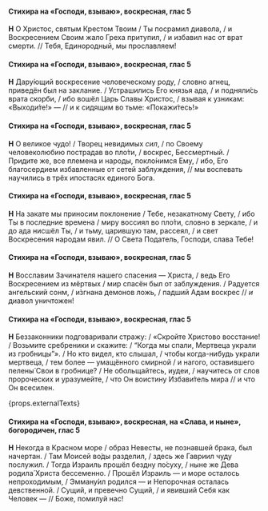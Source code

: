 #### Стихира на «Господи, взываю», воскресная, глас 5

**Н** О Христос, святым Крестом Твоим / Ты посрамил диавола, / и Воскресением Своим жало Греха притупил, / и избавил нас от врат смерти. // Тебя, Единородный, мы прославляем!

#### Стихира на «Господи, взываю», воскресная, глас 5

**Н** Дару́ющий воскресение человеческому роду, / словно агнец, приведён был на заклание. / Устрашились Его князья ада, / и подняли́сь врата скорби, / ибо вошёл Царь Славы Христос, / взывая к узникам: «Выходи́те!» — // и к сидящим во тьме: «Покажи́тесь!»

#### Стихира на «Господи, взываю», воскресная, глас 5

**Н** О великое чудо! / Творец невидимых *сил*, / по Своему человеколюбию пострадав во пло́ти, / воскрес, Бессмертный. / Придите же, все племена и народы, покло́нимся Ему, / ибо, Его благосердием избавленные от сетей заблуждения, // мы воспевать научились в трёх ипостасях единого Бога.

#### Стихира на «Господи, взываю», воскресная, глас 5

**Н** На закате мы приносим поклонение / Тебе, незакатному Свету, / ибо Ты в последние времена / миру воссиял во пло́ти, словно в зеркале, / и до ада нисшёл Ты, / и тьму, царившую там, рассеял, / и свет Воскресения народам явил. // О Света Податель, Господи, слава Тебе!

#### Стихира на «Господи, взываю», воскресная, глас 5

**Н** Восславим Зачинателя нашего спасения — Христа, / ведь Его Воскресением из мёртвых / мир спасён был от заблуждения. / Радуется ангельский сонм, / и́згнана демонов ложь, / падший Адам воскрес // *и* диавол уничтожен!

#### Стихира на «Господи, взываю», воскресная, глас 5

**Н** Беззаконники подговаривали стражу: / «Скройте Христово восстание! / Возьмите сребреники и скажите: / “Когда мы спали, Мертвеца украли из гробницы”». / Но кто видел, кто слышал, / чтобы когда-нибудь украли мертвеца, / тем более — умащённого смирной / и нагого, оставившего пелены́ Свои в гробнице? / Не обольщайтесь, иудеи, / научитесь от слов пророческих и уразумейте, / что Он воистину Избави́тель мира // и что Он всесилен.

{props.externalTexts}

#### Стихира на «Господи, взываю», воскресная, на «Слава, и ныне», богородичен, глас 5

**Н** Некогда в Красном море / образ Невесты, не познавшей брака, был начертан. / Там Моисей во́ды разделил, / здесь же Гавриил чуду послужил. / Тогда Израиль прошёл бездну по́суху, / ныне же Дева родила́ Христа бессеменно. / Прошёл Израиль — и море осталось непроходимым, / Эмману́ил родился — и Непорочная осталась девственной. / Сущий, и превечно Сущий, / и явивший Себя как Человек — // Боже, помилуй нас!
